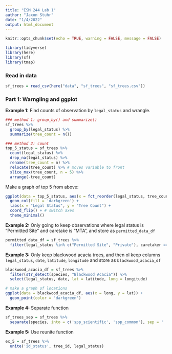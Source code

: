 ```yaml
---
title: "ESM 244 Lab 1"
author: "Jaxon Stuhr"
date: "1/4/2022"
output: html_document
---
```


```r
knitr::opts_chunk$set(echo = TRUE, warning = FALSE, message = FALSE)

library(tidyverse)
library(here)
library(sf)
library(tmap)
```

### Read in data

```r
sf_trees = read_csv(here("data", "sf_trees", "sf_trees.csv"))
```

### Part 1: Warngling and ggplot

**Example 1:** Find counts of observation by `legal_status` and wrangle.

```r
### method 1: group_by() and summarize()
sf_trees %>% 
  group_by(legal_status) %>% 
  summarize(tree_count = n())

### method 2: count
top_5_status = sf_trees %>% 
  count(legal_status) %>% 
  drop_na(legal_status) %>% 
  rename(tree_count = n) %>% 
  relocate(tree_count) %>% # moves variable to front
  slice_max(tree_count, n = 5) %>% 
  arrange(-tree_count)
```

Make a graph of top 5 from above:

```r
ggplot(data = top_5_status, aes(x = fct_reorder(legal_status, tree_count), y = tree_count)) + 
  geom_col(fill = 'darkgreen') +
  labs(x = "Legal Status", y = "Tree Count") +
  coord_flip() + # switch axes
  theme_minimal()
```

**Example 2:** Only going to keep observations where legal status is "Permitted Site" and caretake is "MTA", and store as `permitted_data_df`

```r
permitted_data_df = sf_trees %>% 
  filter(legal_status %in% c("Permitted Site", "Private"), caretaker == "MTA")
```

**Example 3:** Only keep blackwood acacia trees, and then ol keep columns `legal_status`, `date`, `latitude`, `longitude` and store as `blackwood_acacia_df`

```r
blackwood_acacia_df = sf_trees %>% 
  filter(str_detect(species, "Blackwood Acacia")) %>% 
  select(legal_status, date, lat = latitude, long = longitude)

# make a graph of locations
ggplot(data = blackwood_acacia_df, aes(x = long, y = lat)) +
  geom_point(color = 'darkgreen')
```

**Example 4:** Separate function

```r
sf_trees_sep = sf_trees %>% 
  separate(species, into = c('spp_scientific', 'spp_common'), sep = ' :: ')
```


**Example 5:** Use reunite function

```r
ex_5 = sf_trees %>% 
  unite('id_status', tree_id, legal_status)
```

